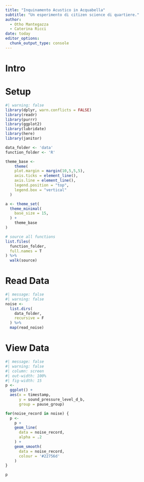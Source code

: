 ```yaml
---
title: "Inquinamento Acustico in Acquabella"
subtitle: "Un esperimento di citizen science di quartiere."
author: 
  - Otho Mantegazza
  - Caterina Ricci
date: today
editor_options: 
  chunk_output_type: console
---
```


# Intro

# Setup

```r
#| warning: false
library(dplyr, warn.conflicts = FALSE)
library(readr)
library(purrr)
library(ggplot2)
library(lubridate)
library(here)
library(janitor)
```

```r
data_folder <- 'data'
function_folder <- 'R'

theme_base <- 
    theme(
    plot.margin = margin(10,5,5,5),
    axis.ticks = element_line(),
    axis.line = element_line(),
    legend.position = "top",
    legend.box = "vertical"
  )

a <- theme_set(
  theme_minimal(
    base_size = 15,
  ) +
    theme_base
)

# source all functions
list.files(
  function_folder,
  full.names = T
) %>% 
  walk(source)
```


# Read Data

```r
#| message: false
#| warning: false
noise <- 
  list.dirs(
    data_folder,
    recursive = F
  ) %>% 
  map(read_noise)
```

# View Data

```r
#| message: false
#| warning: false
#| column: screen
#| out-width: 100%
#| fig-width: 15
p <- 
  ggplot() +
  aes(x = timestamp,
      y = sound_pressure_level_d_b,
      group = pause_group)

for(noise_record in noise) {
  p <- 
    p +
    geom_line(
      data = noise_record,
      alpha = .2
    ) +
    geom_smooth(
      data = noise_record,
      colour = '#22756d'
    )
}

p 
```

